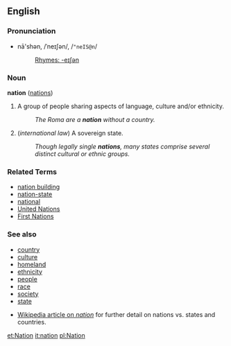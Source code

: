 ==English==

=== Pronunciation ===
*nā'shən, /ˈneɪʃən/, /<tt>"neIS@n</tt>/
*:[[Rhymes:English:-eɪʃən|Rhymes: -eɪʃən]]

===Noun===
'''nation''' ([[nations]])

# A group of people sharing aspects of language, culture and/or ethnicity.
#: ''The Roma are a '''nation''' without a country.''
# (''international law'') A sovereign state.
#: ''Though legally single '''nations''', many states comprise several distinct cultural or ethnic groups.''

===Related Terms===
*[[nation building]]
*[[nation-state]]
*[[national]]
*[[United Nations]]
*[[First Nations]]

===See also===
*[[country]]
*[[culture]]
*[[homeland]]
*[[ethnicity]]
*[[people]]
*[[race]]
*[[society]]
*[[state]]

*[[w:nation|Wikipedia article on ''nation'']] for further detail on nations vs. states and countries.

[[et:Nation]]
[[it:nation]]
[[pl:Nation]]